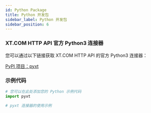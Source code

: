 ```yaml
---
id: Python Package
title: Python 开发包
sidebar_label: Python 开发包
sidebar_position: 6
---
```


### XT.COM HTTP API 官方 Python3 连接器

您可以通过以下链接获取 XT.COM HTTP API 的官方 Python3 连接器：

[PyPI 项目：pyxt](https://pypi.org/project/pyxt/)

### 示例代码

```python
# 您可以在此处添加您的 Python 示例代码
import pyxt

# pyxt 连接器的使用示例

```